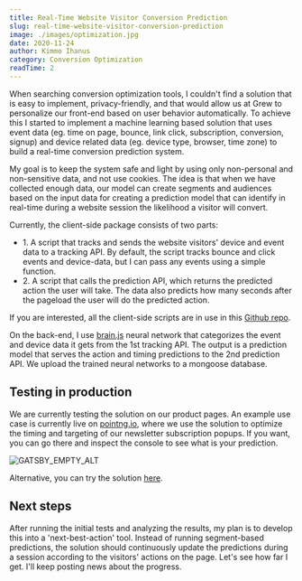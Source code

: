 ```yaml
---
title: Real-Time Website Visitor Conversion Prediction
slug: real-time-website-visitor-conversion-prediction
image: ./images/optimization.jpg
date: 2020-11-24
author: Kimmo Ihanus
category: Conversion Optimization
readTime: 2
---
```



When searching conversion optimization tools, I couldn't find a solution that is easy to implement, privacy-friendly, and that would allow us at Grew to personalize our front-end based on user behavior automatically. To achieve this I started to implement a machine learning based solution that uses event data (eg. time on page, bounce, link click, subscription, conversion, signup) and device related data (eg. device type, browser, time zone) to build a real-time conversion prediction system.

My goal is to keep the system safe and light by using only non-personal and non-sensitive data, and not use cookies. The idea is that when we have collected enough data, our model can create segments and audiences based on the input data for creating a prediction model that can identify in real-time during a website session the likelihood a visitor will convert.

Currently, the client-side package consists of two parts:

<ul>
  <li>
    1. A script that tracks and sends the website visitors' device and event data to a tracking API. By default, the script tracks bounce and click events and device-data, but I can pass any events using a simple function.
  </li>
  
  <li>
    2. A script that calls the prediction API, which returns the predicted action the user will take. The data also predicts how many seconds after the pageload the user will do the predicted action.
  </li>
</ul>

If you are interested, all the client-side scripts are in use in this <a href="https://github.com/Grew-dev/pixtu-cdn" target="_blank">Github repo</a>.

On the back-end, I use <a href="https://brain.js.org/" target="_blank">brain.js</a> neural network that categorizes the event and device data it gets from the 1st tracking API. The output is a prediction model that serves the action and timing predictions to the 2nd prediction API. We upload the trained neural networks to a mongoose database.

## Testing in production

We are currently testing the solution on our product pages. An example use case is currently live on <a href="https://www.pointng.io" target="_blank">pointng.io</a>, where we use the solution to optimize the timing and targeting of our newsletter subscription popups. If you want, you can go there and inspect the console to see what is your prediction.

![GATSBY_EMPTY_ALT](./images/inspect.png)

Alternative, you can try the solution <a href="https://www.pixtu.io" target="_blank">here</a>.

## Next steps

After running the initial tests and analyzing the results, my plan is to develop this into a 'next-best-action' tool. Instead of running segment-based predictions, the solution should continuously update the predictions during a session according to the visitors' actions on the page. Let's see how far I get. I'll keep posting news about the progress.